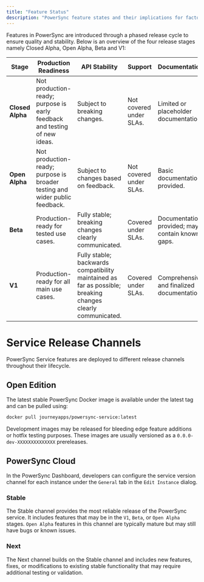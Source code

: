 ```yaml
---
title: "Feature Status"
description: "PowerSync feature states and their implications for factors such as API stability and support."
---
```


Features in PowerSync are introduced through a phased release cycle to ensure quality and stability. Below is an overview of the four release stages namely Closed Alpha, Open Alpha, Beta and V1:

| **Stage**        | **Production Readiness**                                                    | **API Stability**                                                            | **Support**             | **Documentation**                               |
| ---------------- | --------------------------------------------------------------------------- | ---------------------------------------------------------------------------- | ----------------------- | ----------------------------------------------- |
| **Closed Alpha** | Not production-ready; purpose is early feedback and testing of new ideas.   | Subject to breaking changes.                                                 | Not covered under SLAs. | Limited or placeholder documentation.           |
| **Open Alpha**   | Not production-ready; purpose is broader testing and wider public feedback. | Subject to changes based on feedback.                                        | Not covered under SLAs. | Basic documentation provided.                   |
| **Beta**         | Production-ready for tested use cases.                                      | Fully stable; breaking changes clearly communicated.                         | Covered under SLAs.     | Documentation provided; may contain known gaps. |
| **V1**           | Production-ready for all main use cases.                                    | Fully stable; backwards compatibility maintained as far as possible; breaking changes clearly communicated. | Covered under SLAs.     | Comprehensive and finalized documentation.      |

# Service Release Channels

PowerSync Service features are deployed to different release channels throughout their lifecycle.

## Open Edition

The latest stable PowerSync Docker image is available under the latest tag and can be pulled using:

```bash
docker pull journeyapps/powersync-service:latest
```

Development images may be released for bleeding edge feature additions or hotfix testing purposes. These images are usually versioned as a `0.0.0-dev-XXXXXXXXXXXXXX` prereleases.

## PowerSync Cloud 

In the PowerSync Dashboard, developers can configure the service version channel for each instance under the `General` tab in the `Edit Instance` dialog.

### Stable

The Stable channel provides the most reliable release of the PowerSync service. It includes features that may be in the `V1`, `Beta`, or `Open Alpha` stages. `Open Alpha` features in this channel are typically mature but may still have bugs or known issues.

### Next

The Next channel builds on the Stable channel and includes new features, fixes, or modifications to existing stable functionality that may require additional testing or validation.
